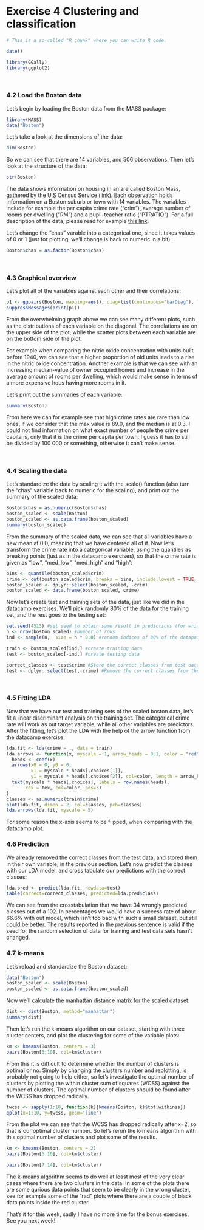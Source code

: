 
# Exercise 4 Clustering and classification

```r
# This is a so-called "R chunk" where you can write R code.

date()

```

```r
library(GGally)
library(ggplot2)
```

\

### 4.2 Load the Boston data

Let's begin by loading the Boston data from the MASS package:

```r
library(MASS)
data("Boston")
```

Let's take a look at the dimensions of the data:

```r
dim(Boston)
```
So we can see that there are 14 variables, and 506 observations. Then let's look at the structure of the data:

```r
str(Boston)
```

The data shows information on housing in an are called Boston Mass, gathered by the U.S Census Service [(link)](https://www.cs.toronto.edu/~delve/data/boston/bostonDetail.html). Each observation holds information on a Boston suburb or town with 14 variables. The variables include for example the per capita crime rate ("crim"), average number of rooms per dwelling ("RM") and a pupil-teacher ratio ("PTRATIO"). For a full description of the data, please read for example [this link](https://www.cs.toronto.edu/~delve/data/boston/bostonDetail.html).

Let's change the "chas" varable into a categorical one, since it takes values of 0 or 1 (just for plotting, we'll change is back to numeric in a bit). 

```r
Boston$chas = as.factor(Boston$chas)
```

\

### 4.3 Graphical overview

Let's plot all of the variables against each other and their correlations:

```r
p1 <- ggpairs(Boston, mapping=aes(), diag=list(continuous="barDiag"), lower=list(continuous="smooth"))
suppressMessages(print(p1))
```

From the overwhelming graph above we can see many different plots, such as the distributions of each variable on the diagonal. The correlations are on the upper side of the plot, while the scatter plots between each variable are on the bottom side of the plot.

For example when comparing the nitric oxide concentration with units built before 1940, we can see that a higher proportion of old units leads to a rise in the nitric oxide concentration. Another example is that we can see with an increasing median-value of owner occupied homes and increase in the average amount of rooms per dwelling, which would make sense in terms of a more expensive hous having more rooms in it. 

Let's print out the summaries of each variable:

```r
summary(Boston)
```
From here we can for example see that high crime rates are rare than low ones, if we consider that the max value is 89.0, and the median is at 0.3. I could not find information on what exact number of people the crime per capita is, only that it is the crime per capita per town. I guess it has to still be divided by 100 000 or something, otherwise it can't make sense. 

\

### 4.4 Scaling the data

Let's standardize the data by scaling it with the scale() function  (also turn the "chas" variable back to numeric for the scaling), and print out the summary of the scaled data:

```r
Boston$chas = as.numeric(Boston$chas)
boston_scaled <- scale(Boston)
boston_scaled <- as.data.frame(boston_scaled)
summary(boston_scaled)
```
From the summary of the scaled data, we can see that all variables have a new mean at 0.0, meaning that we have centered all of it. Now let's transform the crime rate into a categorical variable, using the quantiles as breaking points (just as in the datacamp exercises), so that the crime rate is given as "low", "med_low", "med_high" and "high":

```r
bins <- quantile(boston_scaled$crim)
crime <- cut(boston_scaled$crim, breaks = bins, include.lowest = TRUE, labels=c("low", "med_low", "med_high", "high"))
boston_scaled <- dplyr::select(boston_scaled, -crim)
boston_scaled <- data.frame(boston_scaled, crime)
```
Now let's create test and training sets of the data, just like we did in the datacamp exercises. We'll pick randomly 80% of the data for the training set, and the rest goes to the testing set:

```r
set.seed(4313) #set seed to obtain same result in predictions (for writing purposes, comment out if you want different results)
n <- nrow(boston_scaled) #number of rows
ind <- sample(n,  size = n * 0.8) #random indices of 80% of the datapoints

train <- boston_scaled[ind,] #create training data
test <- boston_scaled[-ind,] #create testing data

correct_classes <- test$crime #Store the correct classes from test data in its own variable
test <- dplyr::select(test,-crime) #Remove the correct classes from the test data
```

\

### 4.5 Fitting LDA

Now that we have our test and training sets of the scaled boston data, let's fit a linear discriminant analysis on the training set. The categorical crime rate will work as out target variable, while all other variables are predictors. After the fitting, let's plot the LDA with the help of the arrow function from the datacamp exercise:

```r
lda.fit <- lda(crime ~ ., data = train)
lda.arrows <- function(x, myscale = 1, arrow_heads = 0.1, color = "red", tex = 0.75, choices = c(1,2)){
  heads <- coef(x)
  arrows(x0 = 0, y0 = 0, 
         x1 = myscale * heads[,choices[1]], 
         y1 = myscale * heads[,choices[2]], col=color, length = arrow_heads)
  text(myscale * heads[,choices], labels = row.names(heads), 
       cex = tex, col=color, pos=3)
}
classes <- as.numeric(train$crime)
plot(lda.fit, dimen = 2, col=classes, pch=classes)
lda.arrows(lda.fit, myscale = 5)
```
For some reason the x-axis seems to be flipped, when comparing with the datacamp plot. 

### 4.6 Prediction

We already removed the correct classes from the test data, and stored them in their own variable, in the previous section. Let's now predict the classes with our LDA model, and cross tabulate our predictions with the correct classes:

```r
lda.pred <- predict(lda.fit, newdata=test)
table(correct=correct_classes, predicted=lda.pred$class)
```
We can see from the crosstabulation that we have 34 wrongly predicted classes out of a 102. In percentages we would have a success rate of about 66.6% with out model, which isn't too bad with such a small dataset, but still could be better. The results reported in the previous sentence is valid if the seed for the random selection of data for training and test data sets hasn't changed. 

### 4.7 k-means

Let's reload and standardize the Boston dataset:

```r
data("Boston")
boston_scaled <- scale(Boston)
boston_scaled <- as.data.frame(boston_scaled)
```
Now we'll calculate the manhattan distance matrix for the scaled dataset:

```r
dist <- dist(Boston, method="manhattan")
summary(dist)
```
Then let's run the k-means algorithm on our dataset, starting with three cluster centers, and plot the clustering for some of the variable plots:

```r
km <- kmeans(Boston, centers = 3)
pairs(Boston[6:10], col=km$cluster)
```
From this it is difficult to determine whether the number of clusters is optimal or no. Simply by changing the clusters number and replotting, is probably not going to help either, so let's investigate the optimal number of clusters by plotting the within cluster sum of squares (WCSS) against the number of clusters. The optimal number of clusters should be found after the WCSS has dropped radically. 

```r
twcss <- sapply(1:10, function(k){kmeans(Boston, k)$tot.withinss})
qplot(x=1:10, y=twcss, geom='line')
```
From the plot we can see that the WCSS has dropped radically after x=2, so that is our optimal cluster number. So let's rerun the k-means algorithm with this optimal number of clusters and plot some of the results.

```r
km <- kmeans(Boston, centers = 2)
pairs(Boston[6:10], col=km$cluster)
```
```r
pairs(Boston[7:14], col=km$cluster)
```
The k-means algorithm seems to do well at least most of the very clear cases where there are two clusters in the data. In some of the plots there are some qurious data points that seem to be clearly in the wrong cluster, see for example some of the "rad" plots where there are a couple of black data points inside the red cluster. 

That's it for this week, sadly I have no more time for the bonus exercises. See you next week!
